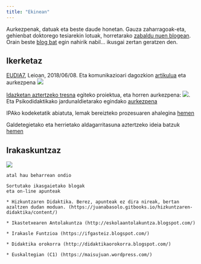 ```yaml
---
title: "Ekinean"
---
```


Aurkezpenak, datuak eta beste daude honetan. Gauza zaharragoak-eta, gehienbat doktorego tesiarekin lotuak, horretarako [zabaldu nuen blogean](https://euskara2h.wordpress.com/). Orain beste [blog bat](https://juanabasolo.netlify.com/) egin nahirik nabil... ikusgai zertan geratzen den.

## Ikerketaz

[EUDIA7](https://github.com/JuanAbasolo/Ikerketan/tree/EUDIA7), Leioan, 2018/06/08. Eta komunikazioari dagozkion [artikulua](1808-Aditz-jokatuan-zailtasunak-nonWEBDOC.html) eta aurkezpena [![](irudiak/slideshow.svg)](https://gitpitch.com/JuanAbasolo/Ikerketan/EUDIA7?grs=github&t=simple#/)

[Idazketan aztertzeko tresna](https://juanabasolo.github.io/Ikerketan/180828_Proiektua.html) egiteko proiektua, eta horren aurkezpena: [![](irudiak/slideshow.svg)](https://juanabasolo.github.io/Ikerketan/180830_reveal-aurkezpena.html). Eta Psikodidaktikako jardunaldietarako egindako [aurkezpena](https://labur.eus/pdtk19)

IPAko kodeketatik abiatuta, lemak bereizteko prozesuaren ahalegina [hemen](https://juanabasolo.github.io/Ikerketan/1809-Distantziak_eta_alineR.html)

Galdetegietako eta herrietako aldagarritasuna aztertzeko ideia batzuk [hemen](./1810-AldagarritasunazWEB.html)

## Irakaskuntzaz

![](http://www.senalar.com.ar/resources/cat_transitorias/tra_T6.jpg)

```
atal hau beharrean ondio

Sortutako ikasgaietako blogak 
eta on-line apunteak

* Hizkuntzaren Didaktika. Berez, apunteak ez dira nireak, bertan azaltzen dudan moduan. (https://juanabasolo.gitbooks.io/hizkuntzaren-didaktika/content/)

* Ikastetxearen Antolakuntza (http://eskolaantolakuntza.blogspot.com/)

* Irakasle Funtzioa (https://ifgasteiz.blogspot.com/)

* Didaktika orokorra (http://didaktikaorokorra.blogspot.com/)

* Euskaltegian (C1) (https://maisujuan.wordpress.com/)

```
